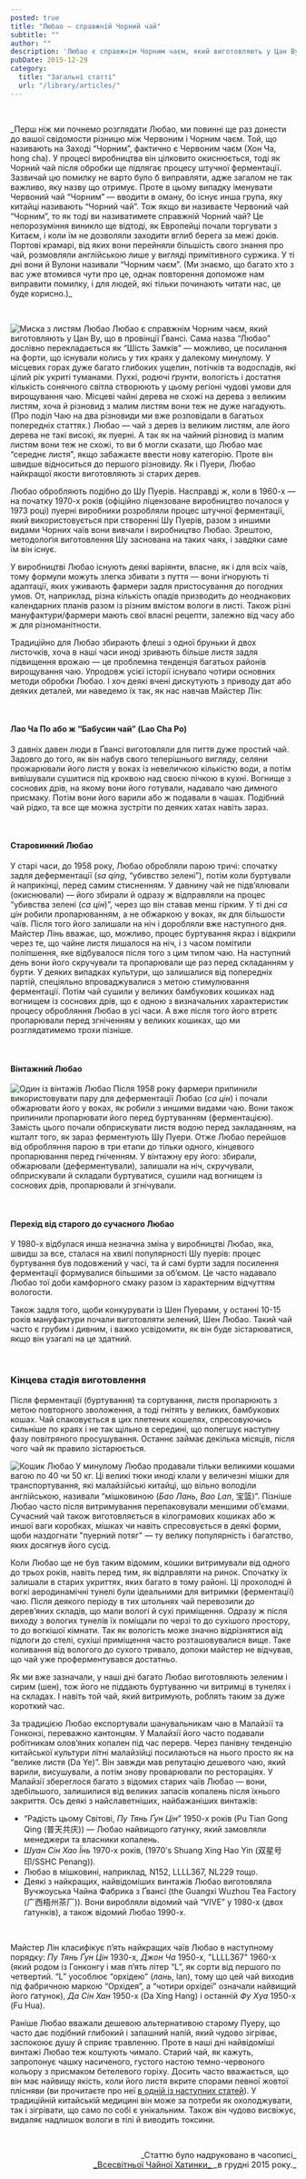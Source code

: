 ```yaml
---
posted: true
title: "Любао – справжній Чорний чай"
subtitle: ""
author: ""
description: 'Любао є справжнім Чорним чаєм, який виготовляють у Цан Ву, що в провінції Ґуансі. Сама назва “Любао” дослівно перекладається як “Шість Замків”...'
pubDate: 2015-12-29
category: 
  title: "Загальні статті"
  url: "/library/articles/"
---
```



<p>&nbsp;</p>
_Перш ніж ми почнемо розглядати Любао, ми повинні ще раз донести до вашої свідомости різницю між Червоним і Чорним чаєм. Той, що називають на Заході “Чорним”, фактично є Червоним чаєм (Хон Ча, hong cha). У процесі виробництва він цілковито окиснюється, тоді як Чорний чай після обробки ще підлягає процесу штучної ферментації. Зазвичай цю помилку не варто було б виправляти, адже загалом не так важливо, яку назву що отримує. Проте в цьому випадку іменувати Червоний чай “Чорним” — вводити в оману, бо існує инша група, яку китайці називають “Чорний чай”. Тож якщо ви називаєте Червоний чай “Чорним”, то як тоді ви називатимете справжній Чорний чай? Це непорозуміння виникло ще відтоді, як Европейці почали торгувати з Китаєм, і коли їм не дозволяли заходити вглиб берега за межі доків. Портові крамарі, від яких вони перейняли більшість свого знання про чай, розмовляли англійською лише у вигляді примітивного суржика. У ті дні вони й Вулони називали “Чорним чаєм”. (Ми знаємо, що багато хто з вас уже втомився чути про це, однак повторення допоможе нам виправити помилку, і для людей, які тільки починають читати нас, це буде корисно.)_

<p>&nbsp;</p>

<Image class="float-left" src={Image1} alt="Миска з листям Любао" /> Любао є справжнім Чорним чаєм, який виготовляють у Цан Ву, що в провінції Ґвансі. Сама назва “Любао” дослівно перекладається як “Шість Замків” — можливо, це посилання на форти, що існували колись у тих краях у далекому минулому. У місцевих горах дуже багато глибоких ущелин, потічків та водоспадів, які цілий рік укриті туманами. Пухкі, родючі ґрунти, вологість і достатня кількість сонячного світла створюють у цьому регіоні чудові умови для вирощування чаю. Місцеві чайні дерева не схожі на дерева з великим листям, хоча й різновид з малим листям вони теж не дуже нагадують. (Про поділ Чаю на два різновиди ми вже розповідали в багатьох попередніх статтях.) Любао — чай з дерев із великим листям, але його дерева не такі високі, як пуерні. А так як на чайний різновид із малим листям вони теж не схожі, то ви б могли сказати, що Любао має “середнє листя”, якщо забажаєте ввести нову категорію. Проте він швидше відноситься до першого різновиду. Як і Пуери, Любао найкращої якости виготовляють зі старих дерев.

Любао обробляють подібно до Шу Пуерів. Насправді ж, коли в 1960-х — на початку 1970-х років (офіційно ліцензоване виробництво почалося у 1973 році) пуерні виробники розробляли процес штучної ферментації, який використовується при створенні Шу Пуерів, разом з иншими видами Чорних чаїв вони вивчали і виробництво Любао. Зрештою, методолоґія виготовлення Шу заснована на таких чаях, і завдяки саме їм він існує.

У виробництві Любао існують деякі варіянти, власне, як і для всіх чаїв, тому формули можуть злегка збивати з пуття — вони іґнорують ті адаптації, яких уживають фармери задля пристосування до погодних умов. От, наприклад, різна кількість опадів призводить до неоднакових календарних планів разом із різним вмістом вологи в листі. Також різні мануфактури/фармери мають свої власні рецепти, залежно від часу або ж для різноманітности.

Традиційно для Любао збирають флеші з одної бруньки й двох листочків, хоча в наші часи иноді зривають більше листя задля підвищення врожаю — це проблемна тенденція багатьох районів вирощування чаю. Упродовж усієї історії існувало чотири основних методи обробки Любао. І хоч деякі вчені дискутують з приводу дат або деяких деталей, ми наведемо їх так, як нас навчав Майстер Лін:

<p>&nbsp;</p>

#### Лао Ча По або ж “Бабусин чай” (Lao Cha Po)
З давніх давен люди в Ґвансі виготовляли для пиття дуже простий чай. Задовго до того, як він набув свого теперішнього вигляду, селяни прожарювали його листя у воках із невеличкою кількістю води, а потім вивішували сушитися під кроквою над своєю пічкою в кухні. Вогнище з соснових дрів, на якому вони його готували, надавало чаю димного присмаку. Потім вони його варили або ж подавали в чашах. Подібний чай рідко, та все ще можна зустріти по деяких хатах навіть зараз.

<p>&nbsp;</p>

#### Старовинний Любао
У старі часи, до 1958 року, Любао обробляли парою тричі: спочатку задля деферментації (_sa qing_, “убивство зелені”), потім коли буртували й наприкінці, перед самим стисненням. У давнину чай не підв’ялювали (окиснювали) — його збирали й одразу ж відправляли на процес “убивства зелені (_са цін_)”, через що він ставав менш гірким. У ті дні _са цін_ робили пропарюванням, а не обжаркою у воках, як для більшости чаїв. Після того його залишали на ніч і доробляли вже наступного дня. Майстер Лінь вважає, що, можливо, процес буртування якраз і відкрили через те, що чайне листя лишалося на ніч, і з часом помітили поліпшення, яке відбувалося після того з цим типом чаю. На наступний день вони його скручували та пропарювали ще раз перед складанням у бурти. У деяких випадках культури, що залишалися від попередніх партій, спеціяльно впроваджувалися з метою стимулювання ферментації. Потім чай сушили у великих бамбукових кошиках над вогнищем із соснових дрів, що є одною з визначальних характеристик процесу обробляння Любао в усі часи. А вже після того його втретє пропарювали перед згніченням у великих кошиках, що ми розглядатимемо трохи пізніше.

<p>&nbsp;</p>

#### Вінтажний Любао

<Image class="float-right" src={Image2} alt="Один із вінтажів Любао" /> Після 1958 року фармери припинили використовувати пару для деферментації Любао (_са цін_) і почали обжарювати його у воках, як робили з иншими видами чаю. Вони також припинили пропарювати його перед буртуванням (ферментацією). Замість цього почали обприскувати листя водою перед закладанням, на кшталт того, як зараз ферментують Шу Пуери. Отже Любао перейшов від обробляння парою в три етапи до тільки одного, кінцевого пропарювання перед гніченням. У вінтажну еру його: збирали, обжарювали (деферментували), залишали на ніч, скручували, обприскували й складали буртуватися, сушили над вогнищем із соснових дрів, пропарювали й згнічували.

<p>&nbsp;</p>

#### Перехід від старого до сучасного Любао

У 1980-х відбулася инша незначна зміна у виробництві Любао, яка, швидш за все, сталася на хвилі популярності Шу пуерів: процес буртування був подовжений у часі, та й самі бурти задля посилення ферментації формувалися більшими за об’ємом. Це часто надавало Любао тої доби камфорного смаку разом із характерним відчуттям вологости.

Також задля того, щоби конкурувати із Шен Пуерами, у останні 10-15 років мануфактури почали виготовляти зелений, Шен Любао. Такий чай часто є грубим і дивним, і важко усвідомити, як він буде зістарюватися, якщо він узагалі на це здатний.

<p>&nbsp;</p>

### Кінцева стадія виготовлення

Після ферментації (буртування) та сортування, листя пропарюють з метою повторного зволоження, а тоді гнітять у великих, бамбукових кошах. Чай спаковується в цих плетених кошелях, спресовуючись сильніше по краях і не так щільно в середині, що полегшує наступну фазу повітряного просушування. Останнє займає декілька місяців, після чого чай як правило зістарюється.

<Image class="float-left" src={Image3} alt="Кошик Любао" /> У минулому Любао продавали тільки великими кошами вагою по 40 чи 50 кг. Ці великі тюки иноді клали у величезні мішки для транспортування, які малайзійські китайці, що вільно володіли англійською, називали “мішковиною (_Бао Лань, Bao Lan_, 宝篮)”. Пізніше Любао часто після витримування перепаковували меншими об’ємами. Сучасний чай також виготовляється в кілограмових кошиках або ж иншої ваги коробках, мішках чи навіть спресовується в деякі форми, щоби наздогнати "пуерний потяг" — ту велику популярність і багатство, яких досягнув його сусід.

Коли Любао ще не був таким відомим, кошики витримували від одного до трьох років, навіть перед тим, як відправляти на ринок. Спочатку їх залишали в старих укриттях, яких багато в тому районі. Ці прохолодні й вогкі аеродинамічні тунелі були ідеальними для витримки (ферментації) чаю. Після деякого періоду в тих штольнях чай перевозили до дерев’яних складів, що мали вологі й сухі приміщення. Одразу ж після виходу з вологих тунелів їх поміщали по черзі то до сухішого простору, то до вогкішої кімнати. Так як вологість може значно відрізнятися від підлоги до стелі, сухіші приміщення часто розташовувалися вище. Таке коливання від вологого до сухого тривало, допоки майстер не відчував, що чай уже проферментувався достатньо.

Як ми вже зазначали, у наші дні багато Любао виготовляють зеленим і сирим (шен), тож його не піддають буртуванню чи витримці в тунелях і на складах. І навіть той чай, який витримують, роблять таким за дуже короткий час.

За традицією Любао експортували шанувальникам чаю в Малайзії та Гонконзі, переважно кантонцям. У Малайзії його часто подавали робітникам олов’яних копален під час перерв. Через панівну тенденцію китайської культури літні малайзійці посилаються на нього просто як на “велике листя (Da Ye)”. Він завжди мав репутацію дешевого чаю, який варили, висушували, а потім знову проварювали по рестораціях. У Малайзії збереглося багато з відомих старих чаїв Любао — вони, здебільшого, залишилися від великих запасів копалень після їхнього закриття. Ось деякі з найславетніших, найбажаніших винтажів:

* “Радість цьому Світові, _Пу Тянь Ґун Цін_” 1950-х років (Pu Tian Gong Qing (普天共庆)) — Любао найвищого ґатунку, який замовляли менеджери та власники копалень.   
* _Шуан Сін Хао Їнь_ 1970-х років, (1970’s Shuang Xing Hao Yin (双星号印/SSHC Penang)).   
* Любао в мішковині, наприклад, N152, LLLL367, NL229 тощо.   
* Деякі з найкращих, найвідоміших винтажів Любао виготовляла Вучжоуська Чайна Фабрика з Ґвансі (the Guangxi Wuzhou Tea Factory (广西梧州茶厂)). Вони виробляли відомий чай “VIVE” у 1980-х (двох ґатунків), а також відомий Любао 1990-х.

<p>&nbsp;</p>

Майстер Лін класифікує п’ять найкращих чаїв Любао в наступному порядку: _Пу Тянь Ґун Цін_ 1930-х, _Джон Ча_ 1950-х, "LLLL367" 1960-х (який родом із Гонконгу і мав п’ять літер “L”, як сорти від першого по четвертий. “L” уособлює “орхідею” (_лань_, lan), тому що цей чай виходив під фабричною маркою “Орхідея”, а “чотири орхідеї” означали найвищий його ґатунок), _Да Сін Хан_ 1950-х (Da Xing Hang) і останній _Фу Хуа_ 1950-х (Fu Hua).

Раніше Любао вважали дешевою альтернативою старому Пуеру, що часто дає подібний глибокий і запашний напій, який чудово зігріває, заспокоює душу й сприяє травленню. Проте в наші дні найвідоміші винтажі Любао теж коштують чимало. Старий чай, як кажуть, запропонує чашку насиченого, густого настою темно-червоного кольору з присмаком бетелевого горіху. Досить часто вважається, що він має найвищу якість, коли його листя вкрите спорами певної жовтої плісняви (ви прочитаєте про неї [в одній із наступних статей](/library/articles/golden-flowers/)). У традиційній китайській медицині він може за потреби як охолоджувати, так і зігрівати, що само по собі є унікальним. Також він чудово висвіжує, видаляє надлишок вологи в тілі й виводить токсини.

<p>&nbsp;</p>
<p align="right" style="font-size: 0.9rem;">_Статтю було надруковано в часописі_<br /><a title="globalteahut.org" href="http://www.globalteahut.org/" target="blank" rel="noopener">_Всесвітньої Чайної Хатинки_ </a>_в грудні 2015 року._</p>